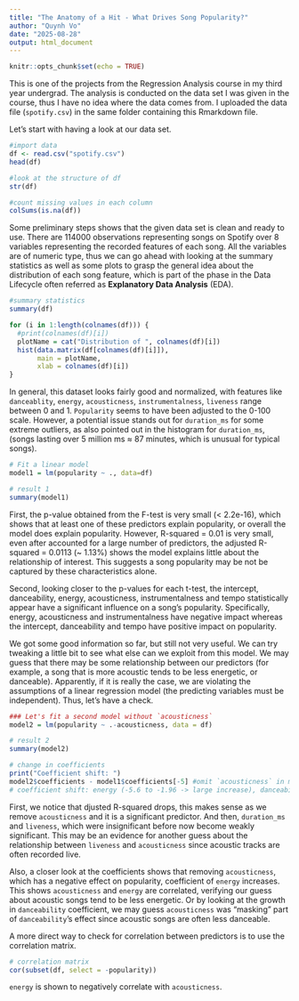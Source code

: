 ---
title: "The Anatomy of a Hit - What Drives Song Popularity?"
author: "Quynh Vo"
date: "2025-08-28"
output: html_document
---

```{r setup, include=FALSE}
knitr::opts_chunk$set(echo = TRUE)
```

This is one of the projects from the Regression Analysis course in my third year undergrad. The analysis is conducted on the data set I was given in the course, thus I have no idea where the data comes from. I uploaded the data file (`spotify.csv`) in the same folder containing this Rmarkdown file.

Let's start with having a look at our data set.

```{r import}
#import data
df <- read.csv("spotify.csv")
head(df)
```

```{r check general info}
#look at the structure of df
str(df)
```
```{r check cleanliness}
#count missing values in each column
colSums(is.na(df))
```
Some preliminary steps shows that the given data set is clean and ready to use. There are 114000 observations representing songs on Spotify over 8 variables representing the recorded features of each song. All the variables are of numeric type, thus we can go ahead with looking at the summary statistics as well as some plots to grasp the general idea about the distribution of each song feature, which is part of the phase in the Data Lifecycle often referred as **Explanatory Data Analysis** (EDA).

```{r sum stats}
#summary statistics
summary(df)
```

```{r plot, echo=FALSE}
for (i in 1:length(colnames(df))) {
  #print(colnames(df)[i])
  plotName = cat("Distribution of ", colnames(df)[i])
  hist(data.matrix(df[colnames(df)[i]]),
       main = plotName,
       xlab = colnames(df)[i])
}
```

In general, this dataset looks fairly good and normalized, with features like `danceablity`, `energy`, `acousticness`, `instrumentalness`, `liveness` range between 0 and 1. `Popularity` seems to have been adjusted to the 0-100 scale. However, a potential issue stands out for `duration_ms` for some extreme outliers, as also pointed out in the histogram for `duration_ms`, (songs lasting over 5 million ms ≈ 87 minutes, which is unusual for typical songs).

```{r 1st model}
# Fit a linear model
model1 = lm(popularity ~ ., data=df)

# result 1
summary(model1)
```
First, the p-value obtained from the F-test is very small (< 2.2e-16), which shows that at least one of these predictors explain popularity, or overall the model does explain popularity. However, R-squared = 0.01 is very small, even after accounted for a large number of predictors, the adjusted R-squared = 0.0113 (~ 1.13%) shows the model explains little about the relationship of interest. This suggests a song popularity may be not be captured by these characteristics alone.

Second, looking closer to the p-values for each t-test, the intercept, danceability, energy, acousticness, instrumentalness and tempo statistically appear have a significant influence on a song's popularity. Specifically, energy, acousticness and instrumentalness have negative impact whereas the intercept, danceability and tempo have positive impact on popularity.

We got some good information so far, but still not very useful. We can try tweaking a little bit to see what else can we exploit from this model. We may guess that there may be some relationship between our predictors (for example, a song that is more acoustic tends to be less energetic, or danceable). Apparently, if it is really the case, we are violating the assumptions of a linear regression model (the predicting variables must be independent). Thus, let's have a check.

```{r 2nd model}
### Let's fit a second model without `acousticness`
model2 = lm(popularity ~ .-acousticness, data = df)

# result 2
summary(model2)

# change in coefficients
print("Coefficient shift: ")
model2$coefficients - model1$coefficients[-5] #omit `acousticness` in model 1
# coefficient shift: energy (-5.6 to -1.96 -> large increase), danceability (2.2 to 2.7)
```
First, we notice that djusted R-squared drops, this makes sense as we remove `acousticness` and it is a significant predictor. And then, `duration_ms` and `liveness`, which were insignificant before now become weakly significant. This may be an evidence for another guess about the relationship between `liveness` and `acousticness` since acoustic tracks are often recorded live.

Also, a closer look at the coefficients shows that removing `acousticness`, which has a negative effect on popularity, coefficient of `energy` increases. This shows `acousticness` and `energy` are correlated, verifying our guess about acoustic songs tend to be less energetic. Or by looking at the growth in `danceability` coefficient, we may guess `acousticness` was “masking” part of `danceability`’s effect since acoustic songs are often less danceable.

A more direct way to check for correlation between predictors is to use the correlation matrix.

```{r correlation matrix}
# correlation matrix
cor(subset(df, select = -popularity))
```

`energy` is shown to negatively correlate with `acousticness`.